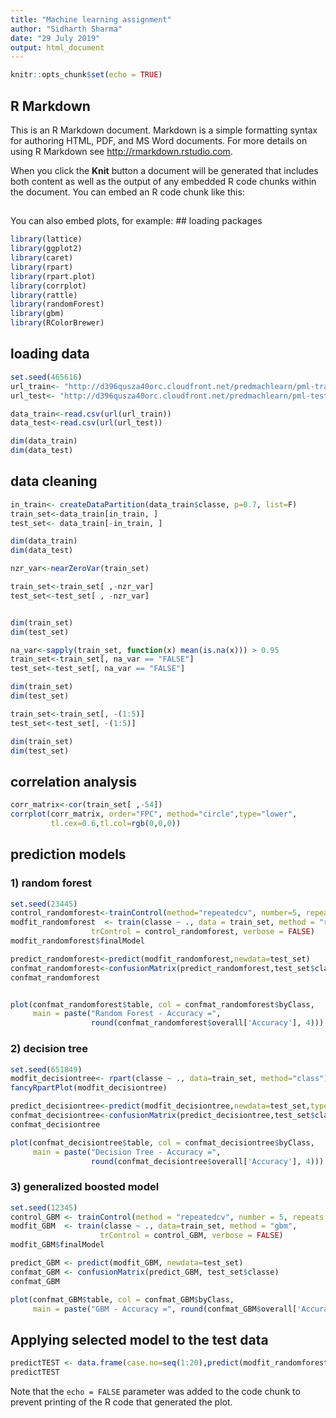 ---
title: "Machine learning assignment"
author: "Sidharth Sharma"
date: "29 July 2019"
output: html_document
---

```{r setup, include=FALSE}
knitr::opts_chunk$set(echo = TRUE)
```

## R Markdown

This is an R Markdown document. Markdown is a simple formatting syntax for authoring HTML, PDF, and MS Word documents. For more details on using R Markdown see <http://rmarkdown.rstudio.com>.

When you click the **Knit** button a document will be generated that includes both content as well as the output of any embedded R code chunks within the document. You can embed an R code chunk like this:


## 

You can also embed plots, for example:
## loading packages
```{r pressure}

library(lattice)
library(ggplot2)
library(caret)
library(rpart)
library(rpart.plot)
library(corrplot)
library(rattle)
library(randomForest)
library(gbm)
library(RColorBrewer)
```
##  loading data
```{r pressure}

set.seed(465616)
url_train<- "http://d396qusza40orc.cloudfront.net/predmachlearn/pml-training.csv"
url_test<- "http://d396qusza40orc.cloudfront.net/predmachlearn/pml-testing.csv"

data_train<-read.csv(url(url_train))
data_test<-read.csv(url(url_test))

dim(data_train)
dim(data_test)
```

## data cleaning
```{r pressure}
in_train<- createDataPartition(data_train$classe, p=0.7, list=F)
train_set<-data_train[in_train, ]
test_set<- data_train[-in_train, ]

dim(data_train)
dim(data_test)

nzr_var<-nearZeroVar(train_set)

train_set<-train_set[ ,-nzr_var]
test_set<-test_set[ , -nzr_var]


dim(train_set)
dim(test_set)

na_var<-sapply(train_set, function(x) mean(is.na(x))) > 0.95
train_set<-train_set[, na_var == "FALSE"]
test_set<-test_set[, na_var == "FALSE"]

dim(train_set)
dim(test_set)

train_set<-train_set[, -(1:5)]
test_set<-test_set[, -(1:5)]

dim(train_set)
dim(test_set)
```

## correlation analysis
```{r pressure}
corr_matrix<-cor(train_set[ ,-54])
corrplot(corr_matrix, order="FPC", method="circle",type="lower",
         tl.cex=0.6,tl.col=rgb(0,0,0))
```

## prediction models
### 1) random forest

```{r pressure}
set.seed(23445)
control_randomforest<-trainControl(method="repeatedcv", number=5, repeats = 2)
modfit_randomforest  <- train(classe ~ ., data = train_set, method = "rf",
                  trControl = control_randomforest, verbose = FALSE)
modfit_randomforest$finalModel

predict_randomforest<-predict(modfit_randomforest,newdata=test_set)
confmat_randomforest<-confusionMatrix(predict_randomforest,test_set$classe)
confmat_randomforest


plot(confmat_randomforest$table, col = confmat_randomforest$byClass, 
     main = paste("Random Forest - Accuracy =",
                  round(confmat_randomforest$overall['Accuracy'], 4)))
```

### 2) decision tree
```{r pressure}
set.seed(651849)
modfit_decisiontree<- rpart(classe ~ ., data=train_set, method="class")
fancyRpartPlot(modfit_decisiontree)

predict_decisiontree<-predict(modfit_decisiontree,newdata=test_set,type="class")
confmat_decisiontree<-confusionMatrix(predict_decisiontree,test_set$classe)
confmat_decisiontree

plot(confmat_decisiontree$table, col = confmat_decisiontree$byClass, 
     main = paste("Decision Tree - Accuracy =",
                  round(confmat_decisiontree$overall['Accuracy'], 4)))
```
### 3) generalized boosted model
```{r pressure}
set.seed(12345)
control_GBM <- trainControl(method = "repeatedcv", number = 5, repeats = 1)
modfit_GBM  <- train(classe ~ ., data=train_set, method = "gbm",
                    trControl = control_GBM, verbose = FALSE)
modfit_GBM$finalModel

predict_GBM <- predict(modfit_GBM, newdata=test_set)
confmat_GBM <- confusionMatrix(predict_GBM, test_set$classe)
confmat_GBM

plot(confmat_GBM$table, col = confmat_GBM$byClass, 
     main = paste("GBM - Accuracy =", round(confmat_GBM$overall['Accuracy'], 4)))
```
## Applying selected model to the test data
```{r pressure}
predictTEST <- data.frame(case.no=seq(1:20),predict(modfit_randomforest, newdata=test_set))
predictTEST

```

Note that the `echo = FALSE` parameter was added to the code chunk to prevent printing of the R code that generated the plot.
